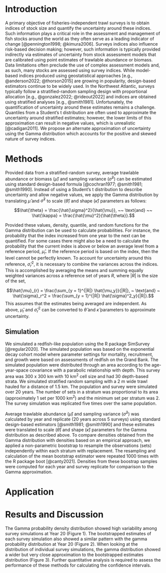 
# Introduction

A primary objective of fisheries-independent trawl surveys is to obtain indices of stock size and quantify the uncertainty around these indices. Such information plays a critical role in the assessment and management of fish stocks around the world as they often serve as a leading indicator of change [@pennington1998; @kimura2006]. Surveys indices also influence risk-based decision making; however, such information is typically provided indirectly via estimates of uncertainty from stock assessment models that are calibrated using point estimates of trawlable abundance or biomass. Data limitations often preclude the use of complex assessment models and, as such, many stocks are assessed using survey indices. While model-based indices produced using geostatistical approaches [e.g., @anderson2022; @thorson2015] are growing in popularity, design-based estimators continue to be widely used. In the Northwest Atlantic, surveys typically follow a stratified-random sampling design with proportional allocation [e.g., @gonzalez2022; @rideout2022] and indices are obtained using stratified analyses [e.g., @smith1981]. Unfortunately, the quantification of uncertainty around these estimates remains a challenge. Quantiles from a Student’s t distribution are often used to approximate the uncertainty around stratified estimates; however, the lower limits of this approximation can result in negative values, which is unrealistic [@cadigan2011]. We propose an alternate approximation of uncertainty using the Gamma distribution which accounts for the positive and skewed nature of survey indices.

# Methods

Provided data from a stratified-random survey, average trawlable abundance or biomass ($\hat{\mu}$) and sampling variance ($\hat{\sigma}^2$) can be estimated using standard design-based formula [@cochran1977; @smith1981; @smith1990]. Instead of using a Student's t distribution to describe uncertainty and allow negative values, we apply the Gamma distribution by translating $\hat{\mu}$ and $\hat{\sigma}^2$ to scale ($\hat{\theta}$) and shape ($\hat{\kappa}$) parameters as follows:

$$\hat{\theta} = \frac{\hat{\sigma}^2}{\hat{\mu}}, ~~ \text{and} ~~ \hat{\kappa} = \frac{\hat{\mu}^2}{\hat{\theta}}.$$

Provided these values, density, quantile, and random functions for the Gamma distribution can be used to calculate probabilities. For instance, the probability that the index increased from one year to the next can be quantified. For some cases there might also be a need to calculate the probability that the current index is above or below an average level from a reference period, $\hat{\mu}_{r}$. If the reference period is based on the index, then the level cannot be perfectly known. To account for uncertainty around this reference, $\hat{\sigma}^2_{r}$, it is necessary to combine the variances across the indices. This is accomplished by averaging the means and summing equally weighted variances across a reference set of years $R$, where $|R|$ is the size of the set, 

$$\hat{\mu}_{r} = \frac{\sum_{y = 1}^{|R|} \hat{\mu_y}}{|R|}, ~ \text{and} ~ \hat{\sigma}_r^2 = \frac{\sum_{y = 1}^{|R|} \hat{\sigma}^2_y}{|R|}.$$
This assumes that the estimates being averaged are independent. As above, $\hat{\mu}_{r}$ and $\hat{\sigma}^2_{r}$ can be converted to $\hat{\theta}$ and $\hat{\kappa}$ parameters to approximate uncertainty.


## Simulation

We simulated a redfish-like population using the R package SimSurvey [@regular2020]. The simulated population was based on the exponential decay cohort model where parameter settings for mortality, recruitment, and growth were based on assessments of redfish on the Grand Bank. The simulated population were distributed through an area according to the age-year-space covariance with a parabolic relationship with depth. This survey area was 300 x 300 km with 10 km^2^ cell size and had 30 depth-based strata. We simulated stratified random sampling with a 2 m wide trawl hauled for a distance of 1.5 km. The population and survey were simulated over 20 years. The number of sets in a stratum was proportional to its area (approximately 1 set per 1000 km^2^) and the minimum set per stratum was 2. The survey simulation was replicated five times over the same population.

Average trawlable abundance ($\hat{\mu}$) and sampling variance ($\hat{\sigma}^2$) was calculated by year and replicate (20 years across 5 surveys) using standard design-based estimators [@smith1981; @smith1990] and these estimates were translated to scale ($\hat{\theta}$) and shape ($\hat{\kappa}$) parameters for the Gamma distribution as described above. To compare densities obtained from the Gamma distribution with densities based on an empirical approach, we applied a non-parametric bootstrap to resample the observations (sets) independently within each stratum with replacement. The resampling and calculation of the mean bootstrap estimator were repeated 1000 times with the R package boot [@canty2021]. Densities from these boostrap samples were computed for each year and survey replicate for comparison to the Gamma approximation.

# Application



# Results and Discussion

The Gamma probability density distribution showed high variability among survey simulations at Year 20 (Figure 1). The bootstrapped estimates of each survey simulation also showed a similar pattern with the gamma probability distribution at Year 20 (Figure 2). When looking at the distribution of individual survey simulations, the gamma distribution showed a wider but very close approximation to the bootstrapped estimates distribution (Figure 3). Further quantitative analysis is required to assess the performance of these methods for calculating the confidence intervals. 
